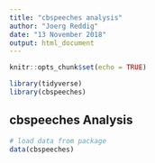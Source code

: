 ```yaml
---
title: "cbspeeches analysis"
author: "Joerg Reddig"
date: "13 November 2018"
output: html_document
---
```


```r
knitr::opts_chunk$set(echo = TRUE)

library(tidyverse)
library(cbspeeches)

```

## cbspeeches Analysis


```r
# load data from package
data(cbspeeches)


```

